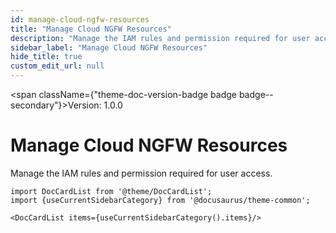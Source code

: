 ```yaml
---
id: manage-cloud-ngfw-resources
title: "Manage Cloud NGFW Resources"
description: "Manage the IAM rules and permission required for user access."
sidebar_label: "Manage Cloud NGFW Resources"
hide_title: true
custom_edit_url: null
---
```



<span className={"theme-doc-version-badge badge badge--secondary"}>Version: 1.0.0</span>

<h1 className={"openapi__heading"}>Manage Cloud NGFW Resources</h1>



Manage the IAM rules and permission required for user access.                               




```mdx-code-block
import DocCardList from '@theme/DocCardList';
import {useCurrentSidebarCategory} from '@docusaurus/theme-common';

<DocCardList items={useCurrentSidebarCategory().items}/>
```
      